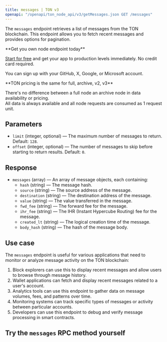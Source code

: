 ---
title: messages | TON v3
openapi: "/openapi/ton_node_api/v3/getMessages.json GET /messages"
---

The `messages` endpoint retrieves a list of messages from the TON blockchain. This endpoint allows you to fetch recent messages and provides options for pagination.

<Check>
**Get you own node endpoint today**

[Start for free](https://console.chainstack.com/) and get your app to production levels immediately. No credit card required.

You can sign up with your GitHub, X, Google, or Microsoft account.
</Check>

<Note>
**TON pricing is the same for full, archive, v2, v3**

There's no difference between a full node an archive node in data availability or pricing.  
All data is always available and all node requests are consumed as 1 request unit.
</Note>

  

## Parameters

* `limit` (integer, optional) — The maximum number of messages to return. Default: `128`.
* `offset` (integer, optional) — The number of messages to skip before starting to return results. Default: `0`.

## Response

* `messages` (array) — An array of message objects, each containing:
  + `hash` (string) — The message hash.
  + `source` (string) — The source address of the message.
  + `destination` (string) — The destination address of the message.
  + `value` (string) — The value transferred in the message.
  + `fwd_fee` (string) — The forward fee for the message.
  + `ihr_fee` (string) — The IHR (Instant Hypercube Routing) fee for the message.
  + `created_lt` (string) — The logical creation time of the message.
  + `body_hash` (string) — The hash of the message body.

## Use case

The `messages` endpoint is useful for various applications that need to monitor or analyze message activity on the TON blockchain:

1. Block explorers can use this to display recent messages and allow users to browse through message history.
2. Wallet applications can fetch and display recent messages related to a user's account.
3. Analytics tools can use this endpoint to gather data on message volumes, fees, and patterns over time.
4. Monitoring systems can track specific types of messages or activity between particular accounts.
5. Developers can use this endpoint to debug and verify message processing in smart contracts.

## Try the `messages` RPC method yourself